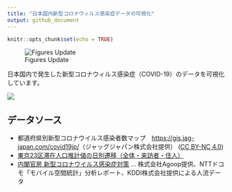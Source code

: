 ```yaml
---
title: "日本国内新型コロナウィルス感染症データの可視化"
output: github_document
---
```


```r
knitr::opts_chunk$set(echo = TRUE)
```

![Figures Update](https://github.com/uribo/japan-covid19/workflows/Figures%20Update/badge.svg)

日本国内で発生した新型コロナウィルス感染症（COVID-19）のデータを可視化しています。

![](figures/latest_prefecture_population_ratio.png)

## データソース

- 都道府県別新型コロナウイルス感染者数マップ　[https://gis.jag-japan.com/covid19jp/](https://gis.jag-japan.com/covid19jp/)（ジャッグジャパン株式会社提供）  ([CC BY-NC 4.0](https://creativecommons.org/licenses/by-nc/4.0/deed.ja))
- [東京23区滞在人口推計値の日別遷移（全体・来訪者・住人）](https://ds.yahoo.co.jp/report/)
- [内閣官房 新型コロナウイルス感染症対策](https://corona.go.jp) ... 株式会社Agoop提供、NTTドコモ「モバイル空間統計」分析レポート、KDDI株式会社提供による人流データ